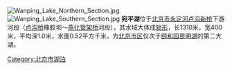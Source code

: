 {{unreferenced|time=2011-09-13T08:09:14+00:00}}
[[File:Wanping_Lake_Northern_Section.jpg|thumb]]
[[File:Wanping_Lake_Southern_Section.jpg|thumb]]
'''宛平湖'''位于[[北京市|北京市]][[永定河|永定河]][[卢沟新桥|卢沟新桥]]下游河段（[[卢沟桥|卢沟桥]]橡胶坝～[[燕化管架桥|燕化管架桥]]河段），其水域大体成[[矩形|矩形]]，长1310米，宽400米，平均深1.0米，水面0.52平方千米，为[[北京市区|北京市区]]仅次于[[颐和园|颐和园]][[昆明湖|昆明湖]]的第二大湖。

[[Category:北京市湖泊|Category:北京市湖泊]]